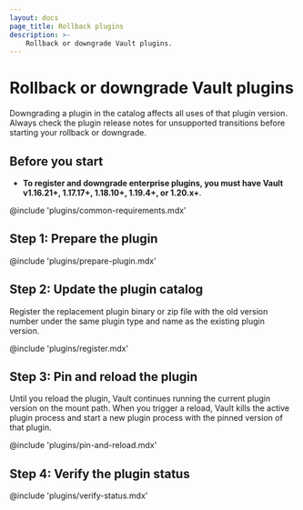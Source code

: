 ```yaml
---
layout: docs
page_title: Rollback plugins
description: >-
    Rollback or downgrade Vault plugins.
---
```


# Rollback or downgrade Vault plugins

Downgrading a plugin in the catalog affects all uses of that plugin version.
Always check the plugin release notes for unsupported transitions before
starting your rollback or downgrade.


## Before you start

- **To register and downgrade enterprise plugins, you must have Vault v1.16.21+,
  1.17.17+, 1.18.10+, 1.19.4+, or 1.20.x+**.

@include 'plugins/common-requirements.mdx'


## Step 1: Prepare the plugin

@include 'plugins/prepare-plugin.mdx'


## Step 2: Update the plugin catalog

Register the replacement plugin binary or zip file with the old version number
under the same plugin type and name as the existing plugin version.

@include 'plugins/register.mdx'


## Step 3: Pin and reload the plugin

Until you reload the plugin, Vault continues running the current plugin version
on the mount path. When you trigger a reload, Vault kills the active plugin
process and start a new plugin process with the pinned version of that plugin.

@include 'plugins/pin-and-reload.mdx'


## Step 4: Verify the plugin status

@include 'plugins/verify-status.mdx'
